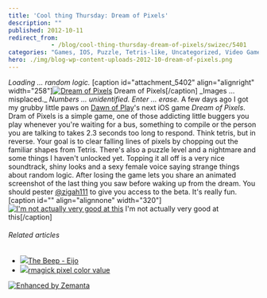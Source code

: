 ```yaml
---
title: 'Cool thing Thursday: Dream of Pixels'
description: ""
published: 2012-10-11
redirect_from: 
            - /blog/cool-thing-thursday-dream-of-pixels/swizec/5401
categories: "Games, IOS, Puzzle, Tetris-like, Uncategorized, Video Games"
hero: ./img/blog-wp-content-uploads-2012-10-dream-of-pixels.png
---
```


_Loading ... random logic._ \[caption id="attachment_5402" align="alignright" width="258"][![Dream of Pixels](./img/Dream-of-Pixelsjid53f.png "Dream of Pixels")](./img/blog-wp-content-uploads-2012-10-dream-of-pixels.png) Dream of Pixels\[/caption] \_Images ... misplaced._ _Numbers ... unidentified._ _Enter ... erase._ A few days ago I got my grubby little paws on [Dawn of Play](http://dawnofplay.com/)'s next iOS game _Dream of Pixels_. Dram of Pixels is a simple game, one of those addicting little buggers you play whenever you're waiting for a bus, something to compile or the person you are talking to takes 2.3 seconds too long to respond. Think tetris, but in reverse. Your goal is to clear falling lines of pixels by chopping out the familiar shapes from Tetris. There's also a puzzle level and a nightmare and some things I haven't unlocked yet. Topping it all off is a very nice soundtrack, shiny looks and a sexy female voice saying strange things about random logic. After losing the game lets you share an animated screenshot of the last thing you saw before waking up from the dream. You should pester [@zigah111](https://twitter.com/zigah111) to give you access to the beta. It's really fun. \[caption id="" align="alignnone" width="320"][![I'm not actually very good at this](http://img.dawnofplay.com/dop/ss/screenshots/17CB1E74-4D40-4F5F-8973-DE028DB5B207.gif "I'm not actually very good at this")](http://img.dawnofplay.com/dop/ss/as.php?s=17CB1E74-4D40-4F5F-8973-DE028DB5B207) I'm not actually very good at this\[/caption]

###### Related articles

-   [![](http://i.zemanta.com/106625121_80_80.jpg)](http://www.awesome-robo.com/2012/08/the-beep-eijo.html)[The Beep - Eijo](http://www.awesome-robo.com/2012/08/the-beep-eijo.html)
-   [![](http://i.zemanta.com/noimg_101_80_80.jpg)](http://stackoverflow.com/questions/12651632/rmagick-pixel-color-value)[rmagick pixel color value](http://stackoverflow.com/questions/12651632/rmagick-pixel-color-value)

[![Enhanced by Zemanta](http://img.zemanta.com/zemified_e.png?x-id=cbc75b19-276c-4d8a-a8cd-896b1f60ba53)](http://www.zemanta.com/?px "Enhanced by Zemanta")

